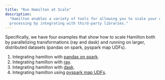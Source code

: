 ```yaml
---
title: "Run Hamilton at Scale"
description:
  "Hamilton enables a variety of tools for allowing you to scale your data
  processing by integrating with third-party libraries."
---
```


Specifically, we have four examples that show how to scale Hamilton both by
parallelizing transformations (ray and dask) and running on larger, distributed
datasets (pandas on spark, pyspark map UDFs).

1. Integrating hamilton with
   [pandas on spark](https://github.com/DAGWorks-Inc/hamilton/tree/main/examples/spark/pandas_on_spark).
2. Integrating hamilton with
   [ray](https://github.com/DAGWorks-Inc/hamilton/tree/main/examples/ray).
3. Integrating hamilton with
   [dask](https://github.com/DAGWorks-Inc/hamilton/tree/main/examples/dask).
4. Integrating hamilton using
   [pyspark map UDFs](https://github.com/DAGWorks-Inc/hamilton/tree/main/examples/spark/pyspark_udfs).
